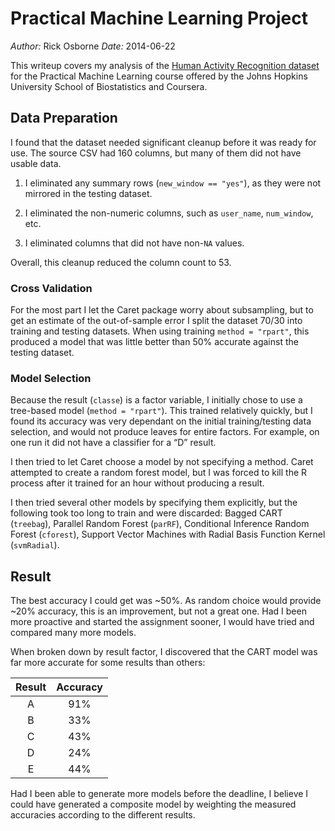 # Practical Machine Learning Project

_Author:_ Rick Osborne
_Date:_ 2014-06-22

This writeup covers my analysis of the [Human Activity Recognition dataset](http://groupware.les.inf.puc-rio.br/har) for the Practical Machine Learning course offered by the Johns Hopkins University School of Biostatistics and Coursera.

## Data Preparation

I found that the dataset needed significant cleanup before it was ready for use.  The source CSV had 160 columns, but many of them did not have usable data.

  1. I eliminated any summary rows (`new_window == "yes"`), as they were not mirrored in the testing dataset.

  2. I eliminated the non-numeric columns, such as `user_name`, `num_window`, etc.
  
  3. I eliminated columns that did not have non-`NA` values.
  
Overall, this cleanup reduced the column count to 53.

### Cross Validation

For the most part I let the Caret package worry about subsampling, but to get an estimate of the out-of-sample error I split the dataset 70/30 into training and testing datasets.  When using training `method = "rpart"`, this produced a model that was little better than 50% accurate against the testing dataset.

### Model Selection

Because the result (`classe`) is a factor variable, I initially chose to use a tree-based model (`method = "rpart"`).  This trained relatively quickly, but I found its accuracy was very dependant on the initial training/testing data selection, and would not produce leaves for entire factors.  For example, on one run it did not have a classifier for a "D" result.

I then tried to let Caret choose a model by not specifying a method.  Caret attempted to create a random forest model, but I was forced to kill the R process after it trained for an hour without producing a result.

I then tried several other models by specifying them explicitly, but the following took too long to train and were discarded: Bagged CART (`treebag`), Parallel Random Forest (`parRF`), Conditional Inference Random Forest (`cforest`), Support Vector Machines with Radial Basis Function Kernel (`svmRadial`).

## Result

The best accuracy I could get was ~50%.  As random choice would provide ~20% accuracy, this is an improvement, but not a great one.  Had I been more proactive and started the assignment sooner, I would have tried and compared many more models.

When broken down by result factor, I discovered that the CART model was far more accurate for some results than others:

|Result|Accuracy|
|:-:|:---:|
| A | 91% |
| B | 33% |
| C | 43% |
| D | 24% |
| E | 44% |

Had I been able to generate more models before the deadline, I believe I could have generated a composite model by weighting the measured accuracies according to the different results.